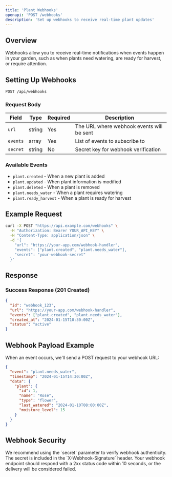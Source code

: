 ```yaml
---
title: 'Plant Webhooks'
openapi: 'POST /webhooks'
description: 'Set up webhooks to receive real-time plant updates'
---
```


## Overview

Webhooks allow you to receive real-time notifications when events happen in your garden, such as when plants need watering, are ready for harvest, or require attention.

## Setting Up Webhooks

```http
POST /api/webhooks
```

### Request Body

| Field | Type | Required | Description |
|-------|------|----------|-------------|
| `url` | string | Yes | The URL where webhook events will be sent |
| `events` | array | Yes | List of events to subscribe to |
| `secret` | string | No | Secret key for webhook verification |

### Available Events

- `plant.created` - When a new plant is added
- `plant.updated` - When plant information is modified
- `plant.deleted` - When a plant is removed
- `plant.needs_water` - When a plant requires watering
- `plant.ready_harvest` - When a plant is ready for harvest

## Example Request

```bash
curl -X POST "https://api.example.com/webhooks" \
  -H "Authorization: Bearer YOUR_API_KEY" \
  -H "Content-Type: application/json" \
  -d '{
    "url": "https://your-app.com/webhook-handler",
    "events": ["plant.created", "plant.needs_water"],
    "secret": "your-webhook-secret"
  }'
```

## Response

### Success Response (201 Created)

```json
{
  "id": "webhook_123",
  "url": "https://your-app.com/webhook-handler",
  "events": ["plant.created", "plant.needs_water"],
  "created_at": "2024-01-15T10:30:00Z",
  "status": "active"
}
```

## Webhook Payload Example

When an event occurs, we'll send a POST request to your webhook URL:

```json
{
  "event": "plant.needs_water",
  "timestamp": "2024-01-15T14:30:00Z",
  "data": {
    "plant": {
      "id": 1,
      "name": "Rose",
      "type": "flower",
      "last_watered": "2024-01-10T08:00:00Z",
      "moisture_level": 15
    }
  }
}
```

## Webhook Security

<Info>
We recommend using the `secret` parameter to verify webhook authenticity. The secret is included in the `X-Webhook-Signature` header.
</Info>

<Warning>
Your webhook endpoint should respond with a 2xx status code within 10 seconds, or the delivery will be considered failed.
</Warning> 